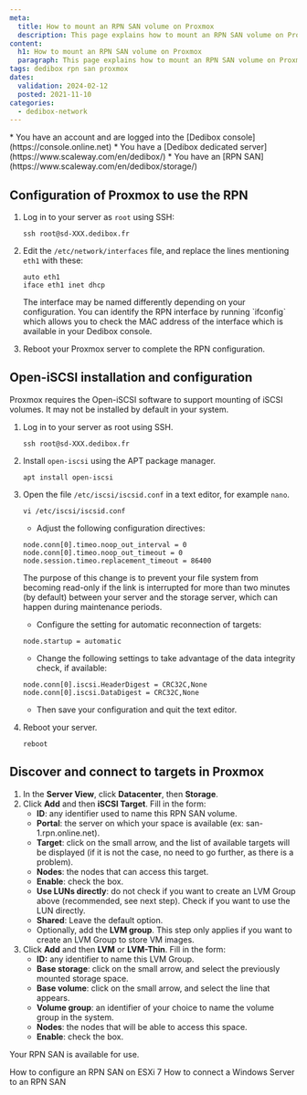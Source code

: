 ```yaml
---
meta:
  title: How to mount an RPN SAN volume on Proxmox
  description: This page explains how to mount an RPN SAN volume on Proxmox
content:
  h1: How to mount an RPN SAN volume on Proxmox
  paragraph: This page explains how to mount an RPN SAN volume on Proxmox
tags: dedibox rpn san proxmox 
dates:
  validation: 2024-02-12
  posted: 2021-11-10
categories:
  - dedibox-network
---
```


<Message type="requirement">
  * You have an account and are logged into the [Dedibox console](https://console.online.net)
  * You have a [Dedibox dedicated server](https://www.scaleway.com/en/dedibox/)
  * You have an [RPN SAN](https://www.scaleway.com/en/dedibox/storage/)
</Message>

## Configuration of Proxmox to use the RPN

1. Log in to your server as `root` using SSH:
    ```
    ssh root@sd-XXX.dedibox.fr
    ```
2. Edit the `/etc/network/interfaces` file, and replace the lines mentioning `eth1` with these:
    ```
    auto eth1
    iface eth1 inet dhcp
    ```

    <Message type="tip">
      The interface may be named differently depending on your configuration. You can identify the RPN interface by running `ifconfig` which allows you to check the MAC address of the interface which is available in your Dedibox console.
    </Message>
3. Reboot your Proxmox server to complete the RPN configuration.

## Open-iSCSI installation and configuration

Proxmox requires the Open-iSCSI software to support mounting of iSCSI volumes. It may not be installed by default in your system.

1. Log in to your server as root using SSH.
    ```
    ssh root@sd-XXX.dedibox.fr
    ```
2. Install `open-iscsi` using the APT package manager.
    ```
    apt install open-iscsi
    ```
3. Open the file `/etc/iscsi/iscsid.conf` in a text editor, for example `nano`.
    ```
    vi /etc/iscsi/iscsid.conf
    ```

    * Adjust the following configuration directives:
    ```
    node.conn[0].timeo.noop_out_interval = 0
    node.conn[0].timeo.noop_out_timeout = 0
    node.session.timeo.replacement_timeout = 86400
    ```
    The purpose of this change is to prevent your file system from becoming read-only if the link is interrupted for more than two minutes (by default) between your server and the storage server, which can happen during maintenance periods.

    * Configure the setting for automatic reconnection of targets:
    ```
    node.startup = automatic
    ```

    * Change the following settings to take advantage of the data integrity check, if available:
    ```
    node.conn[0].iscsi.HeaderDigest = CRC32C,None
    node.conn[0].iscsi.DataDigest = CRC32C,None
    ```
    * Then save your configuration and quit the text editor.
7. Reboot your server.
    ```
    reboot
    ```

## Discover and connect to targets in Proxmox

1. In the **Server View**, click **Datacenter**, then **Storage**.
2. Click **Add** and then **iSCSI Target**. Fill in the form:
    * **ID**: any identifier used to name this RPN SAN volume.
    * **Portal**: the server on which your space is available (ex: san-1.rpn.online.net).
    * **Target**: click on the small arrow, and the list of available targets will be displayed (if it is not the case, no need to go further, as there is a problem).
    * **Nodes**: the nodes that can access this target.
    * **Enable**: check the box.
    * **Use LUNs directly**: do not check if you want to create an LVM Group above (recommended, see next step). Check if you want to use the LUN directly.
    * **Shared**: Leave the default option.
    * Optionally, add the **LVM group**.
    This step only applies if you want to create an LVM Group to store VM images.
3. Click **Add** and then **LVM** or **LVM-Thin**. Fill in the form:
    * **ID:** any identifier to name this LVM Group.
    * **Base storage**: click on the small arrow, and select the previously mounted storage space.
    * **Base volume**: click on the small arrow, and select the line that appears.
    * **Volume group**: an identifier of your choice to name the volume group in the system.
    * **Nodes**: the nodes that will be able to access this space.
    * **Enable**: check the box.

Your RPN SAN is available for use.


<Navigation title="See also">
  <PreviousButton to="/dedibox-network/rpn/how-to/use-rpn-san-esxi-v7/">How to configure an RPN SAN on ESXi 7</PreviousButton>
  <NextButton to="/dedibox-network/rpn/how-to/connect-rpn-san-windows/">How to connect a Windows Server to an RPN SAN</NextButton>
</Navigation>